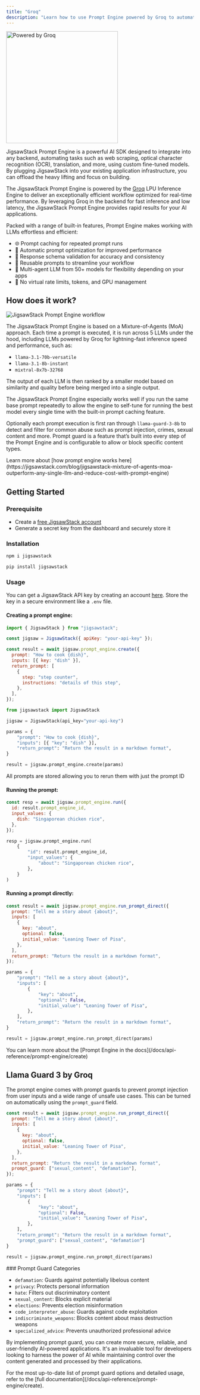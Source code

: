 ```yaml
---
title: "Groq"
description: "Learn how to use Prompt Engine powered by Groq to automate tasks in your application."
---
```


<img
  className="mx-auto"
  src="/images/powered_groq.png"
  alt="Powered by Groq"
  height="300"
  width="300"
/>

JigsawStack Prompt Engine is a powerful AI SDK designed to integrate into any backend, automating tasks such as web scraping, optical character recognition (OCR), translation, and more, using custom fine-tuned models. By plugging JigsawStack into your existing application infrastructure, you can offload the heavy lifting and focus on building.

The JigsawStack Prompt Engine is powered by the [Groq](https://groq.com/) LPU Inference Engine to deliver an exceptionally efficient workflow optimized for real-time performance. By leveraging Groq in the backend for fast inference and low latency, the JigsawStack Prompt Engine provides rapid results for your AI applications.

Packed with a range of built-in features, Prompt Engine makes working with LLMs effortless and efficient:

- 🌐 Prompt caching for repeated prompt runs
- 💬 Automatic prompt optimization for improved performance
- 📄 Response schema validation for accuracy and consistency
- 🔁 Reusable prompts to streamline your workflow
- 🧠 Multi-agent LLM from 50+ models for flexibility depending on your apps
- 🚫 No virtual rate limits, tokens, and GPU management

## How does it work?

<img
  className="block"
  src="https://res.cloudinary.com/dev-ninja/image/upload/v1725312772/run_prompt_ik1g6e.png"
  alt="JigsawStack Prompt Engine workflow"
/>

The JigsawStack Prompt Engine is based on a Mixture-of-Agents (MoA) approach. Each time a prompt is executed, it is run across 5 LLMs under the hood, including LLMs powered by Groq for lightning-fast inference speed and performance, such as:

- `llama-3.1-70b-versatile`
- `llama-3.1-8b-instant`
- `mixtral-8x7b-32768`

The output of each LLM is then ranked by a smaller model based on similarity and quality before being merged into a single output.

The JigsawStack Prompt Engine especially works well if you run the same base prompt repeatedly to allow the engine to self-tune for running the best model every single time with the built-in prompt caching feature.

Optionally each prompt execution is first ran through `llama-guard-3-8b` to detect and filter for common abuse such as prompt injection, crimes, sexual content and more. Prompt guard is a feature that’s built into every step of the Prompt Engine and is configurable to allow or block specific content types.

<Info>
  Learn more about [how prompt engine works
  here](https://jigsawstack.com/blog/jigsawstack-mixture-of-agents-moa-outperform-any-single-llm-and-reduce-cost-with-prompt-engine)
</Info>

## Getting Started

### Prerequisite

- Create a [free JigsawStack account](https://jigsawstack.com/auth)
- Generate a secret key from the dashboard and securely store it

### Installation

<CodeGroup>

```bash JavaScript
npm i jigsawstack
```

```bash Python
pip install jigsawstack
```

</CodeGroup>

### Usage

You can get a JigsawStack API key by creating an account [here](https://jigsawstack.com/auth). Store the key in a secure environment like a `.env` file.

#### Creating a prompt engine:

<CodeGroup>

```javascript JavaScript
import { JigsawStack } from "jigsawstack";

const jigsaw = JigsawStack({ apiKey: "your-api-key" });

const result = await jigsaw.prompt_engine.create({
  prompt: "How to cook {dish}",
  inputs: [{ key: "dish" }],
  return_prompt: [
    {
      step: "step counter",
      instructions: "details of this step",
    },
  ],
});
```

```python Python
from jigsawstack import JigsawStack

jigsaw = JigsawStack(api_key="your-api-key")

params = {
    "prompt": "How to cook {dish}",
    "inputs": [{ "key": "dish" }],
    "return_prompt": "Return the result in a markdown format",
}

result = jigsaw.prompt_engine.create(params)
```

</CodeGroup>

<Note>
  All prompts are stored allowing you to rerun them with just the prompt ID
</Note>

#### Running the prompt:

<CodeGroup>

```javascript JavaScript
const resp = await jigsaw.prompt_engine.run({
  id: result.prompt_engine_id,
  input_values: {
    dish: "Singaporean chicken rice",
  },
});
```

```python Python
resp = jigsaw.prompt_engine.run(
    {
        "id": result.prompt_engine_id,
        "input_values": {
            "about": "Singaporean chicken rice",
        },
    }
)
```

</CodeGroup>

#### Running a prompt directly:

<CodeGroup>

```javascript JavaScript
const result = await jigsaw.prompt_engine.run_prompt_direct({
  prompt: "Tell me a story about {about}",
  inputs: [
    {
      key: "about",
      optional: false,
      initial_value: "Leaning Tower of Pisa",
    },
  ],
  return_prompt: "Return the result in a markdown format",
});
```

```python Python
params = {
    "prompt": "Tell me a story about {about}",
    "inputs": [
        {
            "key": "about",
            "optional": False,
            "initial_value": "Leaning Tower of Pisa",
        },
    ],
    "return_prompt": "Return the result in a markdown format",
}

result = jigsaw.prompt_engine.run_prompt_direct(params)
```

</CodeGroup>

<Info>
  You can learn more about the [Prompt Engine in the
  docs](/docs/api-reference/prompt-engine/create)
</Info>

## Llama Guard 3 by Groq

The prompt engine comes with prompt guards to prevent prompt injection from user inputs and a wide range of unsafe use cases. This can be turned on automatically using the `prompt_guard` field.

<CodeGroup>

```javascript JavaScript
const result = await jigsaw.prompt_engine.run_prompt_direct({
  prompt: "Tell me a story about {about}",
  inputs: [
    {
      key: "about",
      optional: false,
      initial_value: "Leaning Tower of Pisa",
    },
  ],
  return_prompt: "Return the result in a markdown format",
  prompt_guard: ["sexual_content", "defamation"],
});
```

```python Python
params = {
    "prompt": "Tell me a story about {about}",
    "inputs": [
        {
            "key": "about",
            "optional": False,
            "initial_value": "Leaning Tower of Pisa",
        },
    ],
    "return_prompt": "Return the result in a markdown format",
    "prompt_guard": ["sexual_content", "defamation"]
}

result = jigsaw.prompt_engine.run_prompt_direct(params)
```

</CodeGroup>
### Prompt Guard Categories

- `defamation`: Guards against potentially libelous content
- `privacy`: Protects personal information
- `hate`: Filters out discriminatory content
- `sexual_content`: Blocks explicit material
- `elections`: Prevents election misinformation
- `code_interpreter_abuse`: Guards against code exploitation
- `indiscriminate_weapons`: Blocks content about mass destruction weapons
- `specialized_advice`: Prevents unauthorized professional advice

By implementing prompt guard, you can create more secure, reliable, and user-friendly AI-powered applications. It's an invaluable tool for developers looking to harness the power of AI while maintaining control over the content generated and processed by their applications.

<Info>
  For the most up-to-date list of prompt guard options and detailed usage, refer
  to the [full documentation](/docs/api-reference/prompt-engine/create).
</Info>
